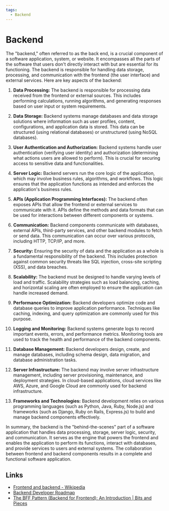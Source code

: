 ```yaml
---
tags:
  - Backend
---
```


# Backend

The "backend," often referred to as the back end, is a crucial component of a software application, system, or website. It encompasses all the parts of the software that users don't directly interact with but are essential for its functioning. The backend is responsible for handling data storage, processing, and communication with the frontend (the user interface) and external services. Here are key aspects of the backend:

1. **Data Processing:** The backend is responsible for processing data received from the frontend or external sources. This includes performing calculations, running algorithms, and generating responses based on user input or system requirements.

2. **Data Storage:** Backend systems manage databases and data storage solutions where information such as user profiles, content, configurations, and application data is stored. This data can be structured (using relational databases) or unstructured (using NoSQL databases).

3. **User Authentication and Authorization:** Backend systems handle user authentication (verifying user identity) and authorization (determining what actions users are allowed to perform). This is crucial for securing access to sensitive data and functionalities.

4. **Server Logic:** Backend servers run the core logic of the application, which may involve business rules, algorithms, and workflows. This logic ensures that the application functions as intended and enforces the application's business rules.

5. **APIs (Application Programming Interfaces):** The backend often exposes APIs that allow the frontend or external services to communicate with it. APIs define the methods and data formats that can be used for interactions between different components or systems.

6. **Communication:** Backend components communicate with databases, external APIs, third-party services, and other backend modules to fetch or send data. This communication can occur over various protocols, including HTTP, TCP/IP, and more.

7. **Security:** Ensuring the security of data and the application as a whole is a fundamental responsibility of the backend. This includes protection against common security threats like SQL injection, cross-site scripting (XSS), and data breaches.

8. **Scalability:** The backend must be designed to handle varying levels of load and traffic. Scalability strategies such as load balancing, caching, and horizontal scaling are often employed to ensure the application can handle increased demand.

9. **Performance Optimization:** Backend developers optimize code and database queries to improve application performance. Techniques like caching, indexing, and query optimization are commonly used for this purpose.

10. **Logging and Monitoring:** Backend systems generate logs to record important events, errors, and performance metrics. Monitoring tools are used to track the health and performance of the backend components.

11. **Database Management:** Backend developers design, create, and manage databases, including schema design, data migration, and database administration tasks.

12. **Server Infrastructure:** The backend may involve server infrastructure management, including server provisioning, maintenance, and deployment strategies. In cloud-based applications, cloud services like AWS, Azure, and Google Cloud are commonly used for backend infrastructure.

13. **Frameworks and Technologies:** Backend development relies on various programming languages (such as Python, Java, Ruby, Node.js) and frameworks (such as Django, Ruby on Rails, Express.js) to build and manage backend components effectively.

In summary, the backend is the "behind-the-scenes" part of a software application that handles data processing, storage, server logic, security, and communication. It serves as the engine that powers the frontend and enables the application to perform its functions, interact with databases, and provide services to users and external systems. The collaboration between frontend and backend components results in a complete and functional software application.

## Links

- [Frontend and backend - Wikipedia](https://en.wikipedia.org/wiki/Frontend_and_backend)
- [Backend Developer Roadmap](https://roadmap.sh/backend)
- [The BFF Pattern (Backend for Frontend): An Introduction | Bits and Pieces](https://blog.bitsrc.io/bff-pattern-backend-for-frontend-an-introduction-e4fa965128bf)

